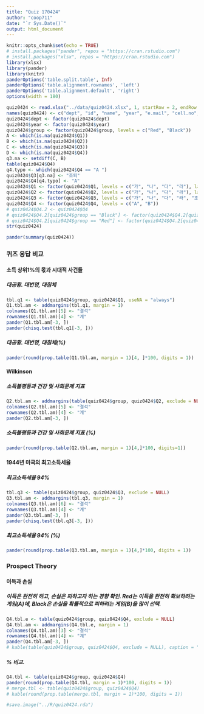 ```yaml
---
title: "Quiz 170424"
author: "coop711"
date: "`r Sys.Date()`"
output: html_document
---
```


```r
knitr::opts_chunk$set(echo = TRUE)
# install.packages("pander", repos = "https://cran.rstudio.com")
# install.packages("xlsx", repos = "https://cran.rstudio.com")
library(xlsx)
library(pander)
library(knitr)
panderOptions('table.split.table', Inf)
panderOptions('table.alignment.rownames', 'left')
panderOptions('table.alignment.default', 'right')
options(width = 180)
```

```r
quiz0424 <- read.xlsx("../data/quiz0424.xlsx", 1, startRow = 2, endRow = 161, colIndex = c(3:7, 9:14), colClasses = c(rep("character", 11)), stringsAsFactors = FALSE)
names(quiz0424) <- c("dept", "id", "name", "year", "e.mail", "cell.no", "Q1", "Q2", "Q3", "Q4", "group")
quiz0424$dept <- factor(quiz0424$dept)
quiz0424$year <- factor(quiz0424$year)
quiz0424$group <- factor(quiz0424$group, levels = c("Red", "Black"))
A <- which(is.na(quiz0424$Q1))
B <- which(is.na(quiz0424$Q2))
C <- which(is.na(quiz0424$Q3))
D <- which(is.na(quiz0424$Q4))
q3.na <- setdiff(C, B)
table(quiz0424$Q4)
q4.typo <- which(quiz0424$Q4 == "A ")
quiz0424$Q3[q3.na] <- "조퇴"
quiz0424$Q4[q4.typo] <- "A"
quiz0424$Q1 <- factor(quiz0424$Q1, levels = c("가", "나", "다", "라"), labels = c("대공황, 대침체", "대침체, 대공황", "대번영, 대공황", "대공황, 대번영"))
quiz0424$Q2 <- factor(quiz0424$Q2, levels = c("가", "나", "다", "라"), labels = c("소득불평등, 양의상관", "소득, 양의 상관", "소득불평등, 인과관계", "소득, 인과관계"))
quiz0424$Q3 <- factor(quiz0424$Q3, levels = c("가", "나", "다", "라", "조퇴"), labels = c("7.0%", "35%", "70%", "94%", "조퇴"))
quiz0424$Q4 <- factor(quiz0424$Q4, levels = c("A", "B"))
# quiz0424$Q4.2 <- quiz0424$Q4
# quiz0424$Q4.2[quiz0424$group == "Black"] <- factor(quiz0424$Q4.2[quiz0424$group == "Black"], levels = c("A", "B"), labels = c("100%확률로 잃기", "90%확률로 잃기"))
# quiz0424$Q4.2[quiz0424$group == "Red"] <- factor(quiz0424$Q4.2[quiz0424$group == "Red"], levels = c("A", "B"), labels = c("100%확률로 따기", "90%확률로 따기"))
str(quiz0424)
```

```r
pander(summary(quiz0424))
```

### 퀴즈 응답 비교

#### 소득 상위1%의 몫과 시대적 사건들

##### 대공황. 대번영, 대침체

```r
tbl.q1 <- table(quiz0424$group, quiz0424$Q1, useNA = "always")
Q1.tbl.am <- addmargins(tbl.q1, margin = 1)
colnames(Q1.tbl.am)[5] <- "결석"
rownames(Q1.tbl.am)[4] <- "계"
pander(Q1.tbl.am[-3, ])
pander(chisq.test(tbl.q1[-3, ]))
```

##### 대공황. 대번영, 대침체(%)

```r
pander(round(prop.table(Q1.tbl.am, margin = 1)[4, ]*100, digits = 1))
```

#### Wilkinson

##### 소득불평등과 건강 및 사회문제 지표

```r
Q2.tbl.am <- addmargins(table(quiz0424$group, quiz0424$Q2, exclude = NULL), margin = 1)
colnames(Q2.tbl.am)[5] <- "결석"
rownames(Q2.tbl.am)[4] <- "계"
pander(Q2.tbl.am[-3, ])
```

##### 소득불평등과 건강 및 사회문제 지표 (%)

```r
pander(round(prop.table(Q2.tbl.am, margin = 1)[4,]*100, digits=1))
```

#### 1944년 미국의 최고소득세율

##### 최고소득세율 94%

```r
tbl.q3 <- table(quiz0424$group, quiz0424$Q3, exclude = NULL)
Q3.tbl.am <- addmargins(tbl.q3, margin = 1)
colnames(Q3.tbl.am)[6] <- "결석"
rownames(Q3.tbl.am)[4] <- "계"
pander(Q3.tbl.am[-3, ])
pander(chisq.test(tbl.q3[-3, ]))
```

##### 최고소득세율 94% (%)

```r
pander(round(prop.table(Q3.tbl.am, margin = 1)[4,]*100, digits = 1))
```

### Prospect Theory

#### 이득과 손실

##### 이득은 완전히 하고, 손실은 피하고자 하는 경향 확인. Red는 이득을 완전히 확보하려는 게임(A)에, Black은 손실을 확률적으로 피하려는 게임(B)을 많이 선택.

```r
Q4.tbl.e <- table(quiz0424$group, quiz0424$Q4, exclude = NULL)
Q4.tbl.am <- addmargins(Q4.tbl.e, margin = 1)
colnames(Q4.tbl.am)[3] <- "결석"
rownames(Q4.tbl.am)[4] <- "계"
pander(Q4.tbl.am[-3, ])
# kable(table(quiz0424$group, quiz0424$Q4, exclude = NULL), caption = "손실회피심리")
```

##### % 비교.  

```r
Q4.tbl <- table(quiz0424$group, quiz0424$Q4)
pander(round(prop.table(Q4.tbl, margin = 1)*100, digits = 1))
# merge.tbl <- table(quiz0424$group, quiz0424$Q4)
# kable(round(prop.table(merge.tbl, margin = 1)*100, digits = 1))
```

```r
#save.image("../R/quiz0424.rda")
```